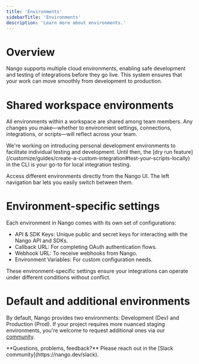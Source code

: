 ```yaml
---
title: 'Environments'
sidebarTitle: 'Environments'
description: 'Learn more about environments.'
---
```


# Overview

Nango supports multiple cloud environments, enabling safe development and testing of integrations before they go live. This system ensures that your work can move smoothly from development to production.

# Shared workspace environments

All environments within a workspace are shared among team members. Any changes you make—whether to environment settings, connections, integrations, or scripts—will reflect across your team. 

<Info>
We're working on introducing personal development environments to facilitate individual testing and development. Until then, the [dry run feature](/customize/guides/create-a-custom-integration#test-your-scripts-locally) in the CLI is your go-to for local integration testing.
</Info>

Access different environments directly from the Nango UI. The left navigation bar lets you easily switch between them.

# Environment-specific settings

Each environment in Nango comes with its own set of configurations:

- API & SDK Keys: Unique public and secret keys for interacting with the Nango API and SDKs.
- Callback URL: For completing OAuth authentication flows.
- Webhook URL: To receive webhooks from Nango.
- Environment Variables: For custom configuration needs.

These environment-specific settings ensure your integrations can operate under different conditions without conflict.

# Default and additional environments

By default, Nango provides two environments: Development (Dev) and Production (Prod). If your project requires more nuanced staging environments, you're welcome to request additional ones via our [community](https://nango.dev/slack).

<Tip>
**Questions, problems, feedback?** Please reach out in the [Slack community](https://nango.dev/slack).
</Tip>